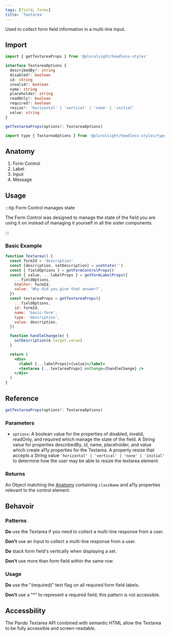 ```yaml
---
tags: [field, forms]
title: 'Textarea'
---
```



<p className="size-xxl">
  Used to collect form field information in a multi-line input.
</p>

<DocsLinkBar
  github="https://github.com/pluralsight/pando/tree/main/packages/headless-styles/src/components/Textarea"
  figma="https://www.figma.com/file/ZmH4XsZS5WnKeo28ylM5x1/Pando-UI-kit-(Web)?node-id=1214%3A50560&t=YLA3FBYLefNvfeuf-0"
/>

## Import

```javascript
import { getTextareaProps } from '@pluralsight/headless-styles'
```

```typescript
interface TextareaOptions {
  describedBy?: string
  disabled?: boolean
  id: string
  invalid?: boolean
  name: string
  placeholder: string
  readOnly?: boolean
  required?: boolean
  resize?: 'horizontal' | 'vertical' | 'none' | 'initial'
  value: string
}

getTextareaProps(options?: TextareaOptions)
```

```javascript
import type { TextareaOptions } from '@pluralsight/headless-styles/types'
```

## Anatomy

1. Form Control
2. Label
3. Input
4. Message

## Usage

:::tip Form Control manages state

The Form Control was designed to manage the state of the field you are using it on instead of managing it yourself in all the sister components.

:::

### Basic Example

```jsx live
function Textarea() {
  const formId = 'description'
  const [description, setDescription] = useState('')
  const { fieldOptions } = getFormControlProps()
  const { value, ...labelProps } = getFormLabelProps({
    ...fieldOptions,
    htmlFor: formId,
    value: 'Why did you give that answer?',
  })
  const textareaProps = getTextareaProps({
    ...fieldOptions,
    id: formId,
    name: 'basic-form',
    type: 'description',
    value: description,
  })

  function handleChange(e) {
    setDescription(e.target.value)
  }

  return (
    <div>
      <label {...labelProps}>{value}</label>
      <textarea {...textareaProps} onChange={handleChange} />
    </div>
  )
}
```

## Reference

```typescript
getTextareaProps(options?: TextareaOptions)
```

### Parameters

- `options`: A boolean value for the properties of disabled, invalid, readOnly, and required which manage the state of the field. A String value for properties describedBy, id, name, placeholder, and value which create a11y properties for the Textarea. A property resize that accepts a String value `'horizontal' | 'vertical' | 'none' | 'initial'` to determine how the user may be able to resize the textarea element.

### Returns

An Object matching the [Anatomy](#anatomy) containing `className` and a11y properties relevant to the control element.

## Behavoir

### Patterns

**Do** use the Textarea if you need to collect a multi-line response from a user.

**Don't** use an Input to collect a multi-line response from a user.

**Do** stack form field's vertically when displaying a set.

**Don't** use more than form field within the same row.

### Usage

**Do** use the "(required)" text flag on all required form field labels.

**Don't** use a "\*" to represent a required field; this pattern is not accessible.

## Accessbility

The Pando Textarea API combined with semantic HTML allow the Textarea to be fully accessible and screen-readable.
